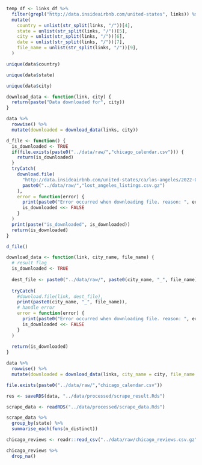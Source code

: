 ```r
temp_df <- links_df %>%
  filter(grepl("http://data.insideairbnb.com/united-states", links)) %>%
  mutate(
    country = unlist(str_split(links, "/"))[4],
    state = unlist(str_split(links, "/"))[5],
    city = unlist(str_split(links, "/"))[6],
    date = unlist(str_split(links, "/"))[7],
    file_name = unlist(str_split(links, "/"))[9],
  )
```

```r
unique(data$country)
```

```r
unique(data$state)
```

```r
unique(data$city)
```

```r
download_data <- function(link, city) {
  return(paste("Data downloaded for", city))
}

data %>%
  rowwise() %>%
  mutate(downloaded = download_data(links, city))
```


```r
d_file <- function() {
  is_downloaded <- TRUE
  if(file.exists(paste0("../data/raw/","chicago_calendar.csv"))) {
    return(is_downloaded)
  }
  tryCatch(
    download.file(
      "http://data.insideairbnb.com/united-states/ca/los-angeles/2022-06-06/data/lsssistings.csv.gz", 
      paste0("../data/raw/","lost_angeles_listings.csv.gz")
    ),
    error = function(error) {
      print(paste0("Error occurred when downloading file. reason: ", error))
      is_downloaded <<- FALSE
    }
  )
  print(paste("is_downloaded", is_downloaded))
  return(is_downloaded)
}

d_file()

```

```r
download_data <- function(link, city_name, file_name) {
  # result flag
  is_downloaded <- TRUE
  
  dest_file <- paste0("../data/raw/", paste0(city_name, "_", file_name))
  
  tryCatch(
    #download.file(link, dest_file),
    print(paste0(city_name, "_", file_name)),
    # handle error
    error = function(error) {
      print(paste0("Error occurred when downloading file. reason: ", error))
      is_downloaded <<- FALSE
    }
  )
  
  return(is_downloaded)
}
```

```r
data %>%
  rowwise() %>%
  mutate(downloaded = download_data(links, city_name = city, file_name = file_name))
```


```r
file.exists(paste0("../data/raw/","chicago_calendar.csv"))
```

```r
res <- saveRDS(data, "../data/processed/scrape_result.Rds")
```

```r
scrape_data <- readRDS("../data/processed/scrape_data.Rds")
```


```r
scrape_data %>%
  group_by(state) %>%
  summarise_each(funs(n_distinct))
```

```r
chicago_reviews <- readr::read_csv("../data/raw/chicago_reviews.csv.gz")
```
```r
chicago_reviews %>%
  drop_na()
```

